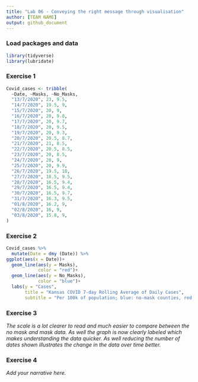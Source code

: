 ```yaml
---
title: "Lab 06 - Conveying the right message through visualisation"
author: [TEAM NAME]
output: github_document
---
```


### Load packages and data

```r
library(tidyverse) 
library(lubridate)
```


### Exercise 1

```r
Covid_cases <- tribble(
  ~Date, ~Masks, ~No_Masks,
  "13/7/2020", 23, 9.5,
  "14/7/2020", 19.5, 9,
  "15/7/2020", 20, 9,
  "16/7/2020", 20, 9.8,
  "17/7/2020", 20, 9.7,
  "18/7/2020", 20, 9.5,
  "19/7/2020", 20, 9.3,
  "20/7/2020", 20.5, 8.7,
  "21/7/2020", 21, 8.5,
  "22/7/2020", 20.5, 8.5,
  "23/7/2020", 20, 8.5,
  "24/7/2020", 20, 9,
  "25/7/2020", 20, 9.9,
  "26/7/2020", 19.5, 10,
  "27/7/2020", 18.5, 9.5,
  "28/7/2020", 16.5, 9.4,
  "29/7/2020", 16.5, 9.4,
  "30/7/2020", 16.5, 9.7,
  "31/7/2020", 16.3, 9.5,
  "01/8/2020", 16.2, 9,
  "02/8/2020", 16, 9,
  "03/8/2020", 15.8, 9,
)
```


### Exercise 2

```r
Covid_cases %>%
  mutate(Date = dmy (Date)) %>%
ggplot(aes(x = Date))+
  geom_line(aes(y = Masks),
            color = "red")+
  geom_line(aes(y = No_Masks),
            color = "blue")+
  labs(y = "Cases",
       title = "Kansas COVID 7-day Rolling Average of Daily Cases",
       subtitle = "Per 100k of population; blue: no-mask counties, red: mask counties")
```


### Exercise 3

*The scale is a lot clearer to read and much easier to compare between the no mask and mask data. As well the graph is now clearly labeled which makes understanding the data quicker. As well reducing the number of dates shown illustrates the change in the data over time better. *


### Exercise 4

*Add your narrative here.*
